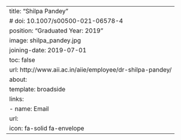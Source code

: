 ---
title: "Shilpa Pandey"
# doi: 10.1007/s00500-021-06578-4
position: "Graduated Year: 2019"
image: shilpa_pandey.jpg
joining-date: 2019-07-01
toc: false
url: http://www.aii.ac.in/aiie/employee/dr-shilpa-pandey/
about:
  template: broadside
links:
  - name: Email
    url:
    icon: fa-solid fa-envelope
---